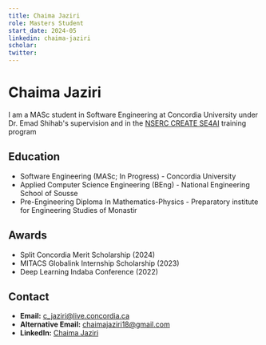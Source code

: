 ```yaml
---
title: Chaima Jaziri
role: Masters Student
start_date: 2024-05
linkedin: chaima-jaziri
scholar: 
twitter:
---
```


# Chaima Jaziri
I am a MASc student in Software Engineering at Concordia University under Dr. Emad Shihab's supervision and in the [NSERC CREATE SE4AI](https://se4ai.org/) training program

## Education
- Software Engineering (MASc; In Progress) - Concordia University
- Applied Computer Science Engineering (BEng) - National Engineering School of Sousse
- Pre-Engineering Diploma In Mathematics-Physics - Preparatory institute for Engineering Studies of Monastir

## Awards
- Split Concordia Merit Scholarship (2024)
- MITACS Globalink Internship Scholarship (2023)
- Deep Learning Indaba Conference (2022)

## Contact
- **Email:** c_jaziri@live.concordia.ca
- **Alternative Email:** chaimajaziri18@gmail.com
- **LinkedIn:** [Chaima Jaziri](https://www.linkedin.com/in/chaima-jaziri/)

